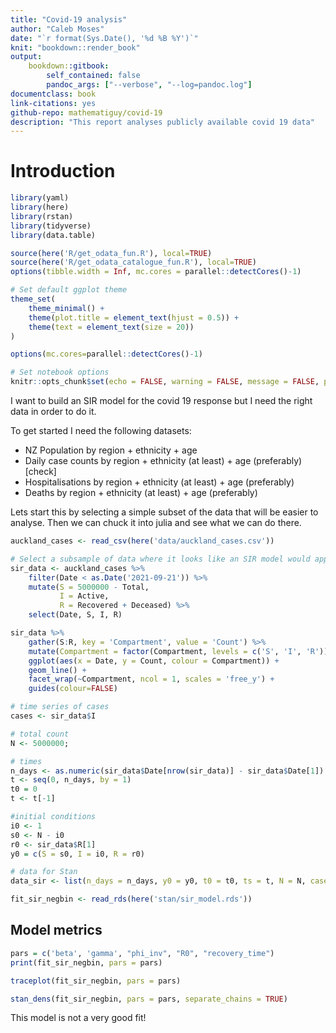 ```yaml
---
title: "Covid-19 analysis"
author: "Caleb Moses"
date: "`r format(Sys.Date(), '%d %B %Y')`"
knit: "bookdown::render_book"
output:
    bookdown::gitbook:
        self_contained: false
        pandoc_args: ["--verbose", "--log=pandoc.log"]
documentclass: book
link-citations: yes
github-repo: mathematiguy/covid-19
description: "This report analyses publicly available covid 19 data"
---
```


# Introduction

```r

library(yaml)
library(here)
library(rstan)
library(tidyverse)
library(data.table)

source(here('R/get_odata_fun.R'), local=TRUE)
source(here('R/get_odata_catalogue_fun.R'), local=TRUE)
options(tibble.width = Inf, mc.cores = parallel::detectCores()-1)

# Set default ggplot theme
theme_set(
    theme_minimal() +
    theme(plot.title = element_text(hjust = 0.5)) +
    theme(text = element_text(size = 20))
)

options(mc.cores=parallel::detectCores()-1)

# Set notebook options
knitr::opts_chunk$set(echo = FALSE, warning = FALSE, message = FALSE, progress=TRUE, verbose=TRUE, cache.extra = knitr::rand_seed)

```

I want to build an SIR model for the covid 19 response but I need the right data in order to do it.

To get started I need the following datasets:

- NZ Population by region + ethnicity + age
- Daily case counts by region + ethnicity (at least) + age (preferably) [check]
- Hospitalisations by region + ethnicity (at least) + age (preferably)
- Deaths by region + ethnicity (at least) + age (preferably)

Lets start this by selecting a simple subset of the data that will be easier to analyse. 
Then we can chuck it into julia and see what we can do there.

```r

auckland_cases <- read_csv(here('data/auckland_cases.csv'))

# Select a subsample of data where it looks like an SIR model would apply
sir_data <- auckland_cases %>%
    filter(Date < as.Date('2021-09-21')) %>%
    mutate(S = 5000000 - Total,
           I = Active,
           R = Recovered + Deceased) %>%
    select(Date, S, I, R)

sir_data %>%
    gather(S:R, key = 'Compartment', value = 'Count') %>%
    mutate(Compartment = factor(Compartment, levels = c('S', 'I', 'R'))) %>%
    ggplot(aes(x = Date, y = Count, colour = Compartment)) +
    geom_line() +
    facet_wrap(~Compartment, ncol = 1, scales = 'free_y') +
    guides(colour=FALSE)

```

```r

# time series of cases
cases <- sir_data$I

# total count
N <- 5000000;

# times
n_days <- as.numeric(sir_data$Date[nrow(sir_data)] - sir_data$Date[1])
t <- seq(0, n_days, by = 1)
t0 = 0
t <- t[-1]

#initial conditions
i0 <- 1
s0 <- N - i0
r0 <- sir_data$R[1]
y0 = c(S = s0, I = i0, R = r0)

# data for Stan
data_sir <- list(n_days = n_days, y0 = y0, t0 = t0, ts = t, N = N, cases = cases)

```

```r

fit_sir_negbin <- read_rds(here('stan/sir_model.rds'))

```

## Model metrics

```r

pars = c('beta', 'gamma', "phi_inv", "R0", "recovery_time")
print(fit_sir_negbin, pars = pars)

traceplot(fit_sir_negbin, pars = pars)

stan_dens(fit_sir_negbin, pars = pars, separate_chains = TRUE)

```

This model is not a very good fit!
